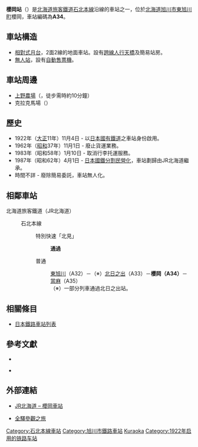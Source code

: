
{{noteTA
|T=zh-tw:櫻岡車站;zh-hk:櫻岡站;zh-cn:樱冈站;
|1=zh-tw:櫻岡車站;zh-hk:櫻岡站;zh-cn:樱冈站;
}}
{{日本車站資訊
|公司色 =  #2cb431
|文字色 = 
|圖片=Okhotsk5.jpg
|圖片說明=月臺
|站名 = 櫻岡站
|日文原名 = 桜岡
|平假名 =さくらおか
|羅馬拼音 =Sakuraoka
|前一站 =A32 [[東旭川站|東旭川]]
|前一站距離 =5.0
|後一站距離 =3.7
|後一站 = [[當麻站|當麻]] A35
|電報略號 = サオ←サヲ
|車站編號 = {{車站編號c|orange|A34}}
|停站路線數 =
|所屬公司 = [[File:JR_logo_(hokkaido).svg|23px]][[北海道旅客鐵道|北海道旅客鐵道]]（JR北海道）
|所屬路線 = {{color|#f7931d|■}}[[石北本線|石北本線]]
|距離 =10.2
|起點站 = [[新旭川車站|新旭川車站]]
|所在地 =[[北海道|北海道]][[旭川市|旭川市]][[東旭川町|東旭川町]]櫻岡
|車站構造 = [[地面車站|地面車站]]
|月台配置 = 2面2線
|啟用年月日 = 1922年（[[大正|大正]]11年）11月4日
|廢站年月日 = 
|上下車人次 = 
|統計年度 = 
|備註 = [[無人站|無人站]]
}}
'''櫻岡站'''（{{jpn|j=桜岡駅|hg=さくらおかえき|rm=Sakuraoka eki|f=y}}）是[[北海道旅客鐵道|北海道旅客鐵道]][[石北本線|石北本線]]沿線的車站之一，位於[[北海道|北海道]][[旭川市|旭川市]][[東旭川町|東旭川町]]櫻岡，車站編碼為'''A34'''。

==車站構造==
*[[相對式月台|相對式月台]]，2面2線的地面車站。設有[[人行天橋|跨線人行天橋]]及簡易站房。
*[[無人站|無人站]]，設有[[自動售票機|自動售票機]]。

==車站周邊==
*[[上野農場|上野農場]]（{{lang|ja|上野ファーム}}，徒步需時約10分鐘）
*克拉克馬場（{{lang|ja|クラークホースガーデン}}）

==歷史==
*1922年（[[大正|大正]]11年）11月4日 - 以[[日本國有鐵道|日本國有鐵道]]之車站身份啟用。
*1962年（[[昭和|昭和]]37年）11月1日 - 廢止貨運業務。
*1983年（昭和58年）1月10日 - 取消行李托運服務。
*1987年（昭和62年）4月1日 - [[日本國鐵分割民營化|日本國鐵分割民營化]]，車站劃歸由JR北海道繼承。
*時間不詳 - 廢除簡易委託，車站無人化。

== 相鄰車站 ==
; 北海道旅客鐵道（JR北海道）
: {{color|#f7931d|■}}石北本線
:: 特別快速「北見」
::: '''通過'''
:: 普通
::: [[東旭川站|東旭川]]（A32）－（※）[[北日之出站|北日之出]]（A33）－'''櫻岡（A34）'''－[[當麻站|當麻]]（A35）
:::（※）一部分列車通過北日之出站。

==相關條目==
*[[日本鐵路車站列表|日本鐵路車站列表]]

==參考文獻==
*{{cite book
  | author = 今尾惠介
  | title = {{lang|ja|日本鉄道旅行地図帳 1号・北海道}}
  | publisher = 新潮社
  | series = {{lang|ja|日本鉄道旅行地図帳}}
  | year = 2008
  | isbn = 978-4-10-790019-7
}}

*{{cite book
  | author = 本久公洋
  | title = {{lang|ja|北海道鉄道駅大図鑑}}
  | publisher = 北海道新聞社
  | series = 
  | year = 2008
  | isbn = 
}}

==外部連結==
* {{ja}}[http://www.jrhokkaido.co.jp/network/station/station.html#4519 JR北海道 – 櫻岡車站] {{Wayback|url=http://www.jrhokkaido.co.jp/network/station/station.html#4519 |date=20190202042725 }}
* {{ja}}[http://www.tsuchibuta.com/jr-hokkaido/sekihokuline/05sakuraoka/05sakuraoka.htm 全驛參觀之旅] {{Wayback|url=http://www.tsuchibuta.com/jr-hokkaido/sekihokuline/05sakuraoka/05sakuraoka.htm |date=20190831012556 }}

{{石北本線}}

{{DEFAULTSORT:Sakuraoka}}
[[Category:石北本線車站|Category:石北本線車站]]
[[Category:旭川市鐵路車站|Category:旭川市鐵路車站]]
[[Category:日本鐵路車站_Sa|Kuraoka]]
[[Category:1922年启用的铁路车站|Category:1922年启用的铁路车站]]